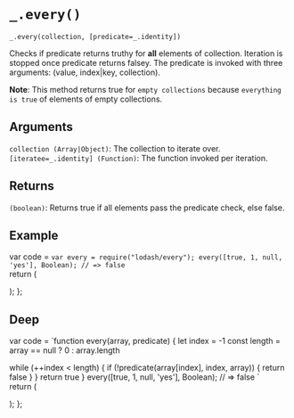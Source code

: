 # `_.every()`

`_.every(collection, [predicate=_.identity])`

Checks if predicate returns truthy for **all** elements of collection. Iteration is stopped once predicate returns falsey. The predicate is invoked with three arguments: (value, index|key, collection).

**Note**: This method returns true for `empty collections` because `everything is true` of elements of empty collections.

## Arguments
`collection (Array|Object)`: The collection to iterate over.  
`[iteratee=_.identity] (Function)`:  The function invoked per iteration.

## Returns
`(boolean)`: Returns true if all elements pass the predicate check, else false.

## Example


var code =  `var every = require("lodash/every");
every([true, 1, null, 'yes'], Boolean);
// => false
`   
  return (
    <div>
      <Embed source={code} />
    </div>
  );
};

<Demo/>

## Deep

var code =  `function every(array, predicate) {
  let index = -1
  const length = array == null ? 0 : array.length

  while (++index < length) {
    if (!predicate(array[index], index, array)) {
      return false
    }
  }
  return true
}
every([true, 1, null, 'yes'], Boolean);
// => false
`   
  return (
    <div>
      <Embed source={code} />
    </div>
  );
};

<DeepDemo/>
